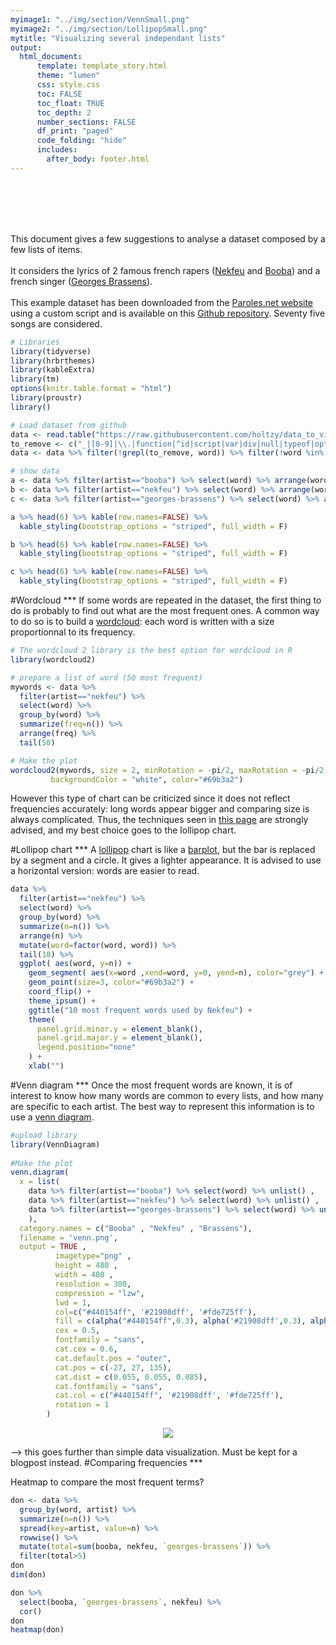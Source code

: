 ```yaml
---
myimage1: "../img/section/VennSmall.png"
myimage2: "../img/section/LollipopSmall.png"
mytitle: "Visualizing several independant lists"
output:
  html_document:
      template: template_story.html
      theme: "lumen"
      css: style.css
      toc: FALSE
      toc_float: TRUE
      toc_depth: 2
      number_sections: FALSE
      df_print: "paged"
      code_folding: "hide"
      includes: 
        after_body: footer.html
---
```


<br><br><br><br>
<div class="mycontent">






<div class = "row">
<div class = "col-md-6">
This document gives a few suggestions to analyse a dataset composed by a few lists of items.<br><br>It considers the lyrics of 2 famous french rapers ([Nekfeu](https://en.wikipedia.org/wiki/Nekfeu) and [Booba](https://en.wikipedia.org/wiki/Booba)) and a french singer ([Georges Brassens](https://en.wikipedia.org/wiki/Georges_Brassens)).<br><br>This example dataset has been downloaded from the [Paroles.net website](https://www.paroles.net/) using a custom script and is available on this [Github repository](https://github.com/holtzy/data_to_viz/tree/master/Example_dataset). Seventy five songs are considered.

```r
# Libraries
library(tidyverse)
library(hrbrthemes)
library(kableExtra)
library(tm)
options(knitr.table.format = "html")
library(proustr)
library()

# Load dataset from github
data <- read.table("https://raw.githubusercontent.com/holtzy/data_to_viz/master/Example_dataset/14_SeveralIndepLists.csv", header=TRUE) 
to_remove <- c("_|[0-9]|\\.|function|^id|script|var|div|null|typeof|opts|if|^r$|undefined|false|loaded|true|settimeout|eval|else|artist")
data <- data %>% filter(!grepl(to_remove, word)) %>% filter(!word %in% stopwords('fr')) %>% filter(!word %in% proust_stopwords()$word)

# show data
a <- data %>% filter(artist=="booba") %>% select(word) %>% arrange(word) %>% mutate(booba=word) %>% select(booba) %>% sample_n(6)
b <- data %>% filter(artist=="nekfeu") %>% select(word) %>% arrange(word) %>% mutate(nekfeu=word) %>% select(nekfeu) %>% sample_n(6)
c <- data %>% filter(artist=="georges-brassens") %>% select(word) %>% arrange(word) %>% mutate(brassens=word) %>% select(brassens) %>% sample_n(6)
```

</div>

<div class = "col-md-2">
```r
a %>% head(6) %>% kable(row.names=FALSE) %>%
  kable_styling(bootstrap_options = "striped", full_width = F)
```
</div>

<div class = "col-md-2">
```r
b %>% head(6) %>% kable(row.names=FALSE) %>%
  kable_styling(bootstrap_options = "striped", full_width = F)
```
</div>

<div class = "col-md-2">
```r
c %>% head(6) %>% kable(row.names=FALSE) %>%
  kable_styling(bootstrap_options = "striped", full_width = F)
```
</div>

</div>





#Wordcloud
***
If some words are repeated in the dataset, the first thing to do is probably to find out what are the most frequent ones. A common way to do so is to build a [wordcloud](): each word is written with a size proportionnal to its frequency. 
```r
# The wordcloud 2 library is the best option for wordcloud in R
library(wordcloud2)

# prepare a list of word (50 most frequent)
mywords <- data %>%
  filter(artist=="nekfeu") %>%
  select(word) %>%
  group_by(word) %>%
  summarize(freq=n()) %>%
  arrange(freq) %>%
  tail(50)

# Make the plot
wordcloud2(mywords, size = 2, minRotation = -pi/2, maxRotation = -pi/2,
         backgroundColor = "white", color="#69b3a2")
```

However this type of chart can be criticized since it does not reflect frequencies accurately: long words appear bigger and comparing size is always complicated. Thus, the techniques seen in [this page]() are strongly advised, and my best choice goes to the lollipop chart.

#Lollipop chart
***
A [lollipop]() chart is like a [barplot](), but the bar is replaced by a segment and a circle. It gives a lighter appearance. It is advised to use a horizontal version: words are easier to read.
```r
data %>%
  filter(artist=="nekfeu") %>%
  select(word) %>%
  group_by(word) %>%
  summarize(n=n()) %>%
  arrange(n) %>%
  mutate(word=factor(word, word)) %>%
  tail(10) %>%
  ggplot( aes(word, y=n)) +
    geom_segment( aes(x=word ,xend=word, y=0, yend=n), color="grey") +
    geom_point(size=3, color="#69b3a2") +
    coord_flip() +
    theme_ipsum() +
    ggtitle("10 most frequent words used by Nekfeu") +
    theme(
      panel.grid.minor.y = element_blank(),
      panel.grid.major.y = element_blank(),
      legend.position="none"
    ) +
    xlab("")
```



#Venn diagram
***
Once the most frequent words are known, it is of interest to know how many words are common to every lists, and how many are specific to each artist. The best way to represent this information is to use a [venn diagram]().

```r
#upload library
library(VennDiagram)
 
#Make the plot
venn.diagram(
  x = list(
    data %>% filter(artist=="booba") %>% select(word) %>% unlist() , 
    data %>% filter(artist=="nekfeu") %>% select(word) %>% unlist() , 
    data %>% filter(artist=="georges-brassens") %>% select(word) %>% unlist()
    ),
  category.names = c("Booba" , "Nekfeu" , "Brassens"),
  filename = 'venn.png',
  output = TRUE ,
          imagetype="png" ,
          height = 480 , 
          width = 480 , 
          resolution = 300,
          compression = "lzw",
          lwd = 1,
          col=c("#440154ff", '#21908dff', '#fde725ff'),
          fill = c(alpha("#440154ff",0.3), alpha('#21908dff',0.3), alpha('#fde725ff',0.3)),
          cex = 0.5,
          fontfamily = "sans",
          cat.cex = 0.6,
          cat.default.pos = "outer",
          cat.pos = c(-27, 27, 135),
          cat.dist = c(0.055, 0.055, 0.085),
          cat.fontfamily = "sans",
          cat.col = c("#440154ff", '#21908dff', '#fde725ff'),
          rotation = 1
        )
```
<center>
![](venn.png)
</center>


--> this goes further than simple data visualization. Must be kept for a blogpost instead.
#Comparing frequencies
***

Heatmap to compare the most frequent terms?
```r
don <- data %>%
  group_by(word, artist) %>%
  summarize(n=n()) %>%
  spread(key=artist, value=n) %>%
  rowwise() %>%
  mutate(total=sum(booba, nekfeu, `georges-brassens`)) %>%
  filter(total>5)
don
dim(don)

don %>%
  select(booba, `georges-brassens`, nekfeu) %>%
  cor()
don 
heatmap(don) 
```



